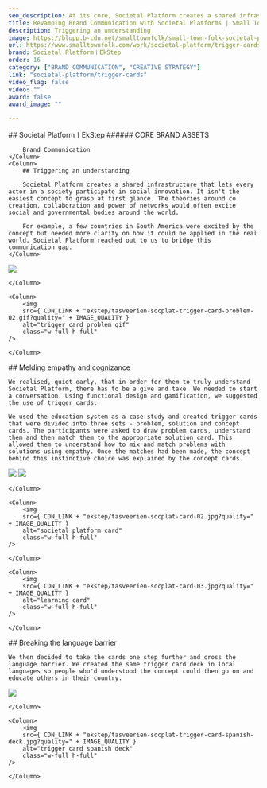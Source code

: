 ```yaml
---
seo_description: At its core, Societal Platform creates a shared infrastructure that lets every actor in a society participate in social innovation.Their principles act as the ultimate guide to imbibe the philosophies of a societal platform.
title: Revamping Brand Communication with Societal Platforms | Small Town Folk — Small Town Folk
description: Triggering an understanding
image: https://blupp.b-cdn.net/smalltownfolk/small-town-folk-societal-platform-trigger-cards-desktop.jpg?quality=80
url: https://www.smalltownfolk.com/work/societal-platform/trigger-cards
brand: Societal Platform〡EkStep 
order: 16
category: ["BRAND COMMUNICATION", "CREATIVE STRATEGY"]
link: "societal-platform/trigger-cards"
video_flag: false
video: ""
award: false
award_image: ""

---
```


<Column2>
    <Column>
        ## Societal Platform〡EkStep
        ###### CORE BRAND ASSETS

        Brand Communication
    </Column>
    <Column>  
        ## Triggering an understanding 
        
        Societal Platform creates a shared infrastructure that lets every actor in a society participate in social innovation. It isn't the easiest concept to grasp at first glance. The theories around co creation, collaboration and power of networks would often excite social and governmental bodies around the world.

        For example, a few countries in South America were excited by the concept but needed more clarity on how it could be applied in the real world. Societal Platform reached out to us to bridge this communication gap.
    </Column>
</Column2>

<Column2>
    <Column>
        <img
        src={ CDN_LINK + "ekstep/tasveerien-socplat-trigger-card-problem.jpg?quality=" + IMAGE_QUALITY }
        alt="trigger card problem"
        class="w-full h-full"
    />
    
    </Column>

    <Column>
        <img
        src={ CDN_LINK + "ekstep/tasveerien-socplat-trigger-card-problem-02.gif?quality=" + IMAGE_QUALITY }
        alt="trigger card problem gif"
        class="w-full h-full"
    />
    
    </Column>
</Column2>

<Column>
    ## Melding empathy and cognizance

    We realised, quiet early, that in order for them to truly understand Societal Platform, there has to be a give and take. We needed to start a conversation. Using functional design and gamification, we suggested the use of trigger cards.

    We used the education system as a case study and created trigger cards that were divided into three sets - problem, solution and concept cards. The participants were asked to draw problem cards, understand them and then match them to the appropriate solution card. This allowed them to understand how to mix and match problems with solutions using empathy. Once the matches had been made, the concept behind this instinctive choice was explained by the concept cards.
</Column>

<Column>
    <img
        src={ CDN_LINK + "ekstep/tasveerien-socplat-trigger-card-solutions-desktop-02.jpg?quality=" + IMAGE_QUALITY }
        alt="trigger card solutions"
        class="w-full h-full"
    />
    
</Column>

<Column3>
    <Column>
        <img
        src={ CDN_LINK + "ekstep/tasveerien-socplat-card-01.jpg?quality=" + IMAGE_QUALITY }
        alt="insights card"
        class="w-full h-full"
    />
    
    </Column>

    <Column>
        <img
        src={ CDN_LINK + "ekstep/tasveerien-socplat-card-02.jpg?quality=" + IMAGE_QUALITY }
        alt="societal platform card"
        class="w-full h-full"
    />
    
    </Column>

    <Column>
        <img
        src={ CDN_LINK + "ekstep/tasveerien-socplat-card-03.jpg?quality=" + IMAGE_QUALITY }
        alt="learning card"
        class="w-full h-full"
    />
    
    </Column>
</Column3>

<Column>
    ## Breaking the language barrier

    We then decided to take the cards one step further and cross the language barrier. We created the same trigger card deck in local languages so people who'd understood the concept could then go on and educate others in their country.
</Column>

<Column2>
    <Column>
        <img
        src={ CDN_LINK + "ekstep/tasveerien-socplat-trigger-card-spanish.gif?quality=" + IMAGE_QUALITY }
        alt="trigger card spanish"
        class="w-full h-full"
    />
    
    </Column>

    <Column>
        <img
        src={ CDN_LINK + "ekstep/tasveerien-socplat-trigger-card-spanish-deck.jpg?quality=" + IMAGE_QUALITY }
        alt="trigger card spanish deck"
        class="w-full h-full"
    />
    
    </Column>
</Column2>
